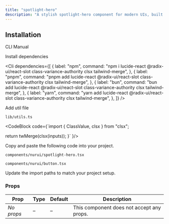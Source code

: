 ```yaml
---
title: "spotlight-hero"
description: "A stylish spotlight-hero component for modern UIs, built with accessibility and animation in mind."
---
```


<ComponentPreview componentName="spotlightHero" />

## Installation

<Tabs defaultValue="cli">

<TabsList>
  <TabsTrigger value="cli">CLI</TabsTrigger>
  <TabsTrigger value="manual">Manual</TabsTrigger>
</TabsList>

<TabsContent value="cli">
  <Cli />
</TabsContent>

<TabsContent value="manual">

<Steps>

<Step>Install dependencies</Step>

<Cli
  dependencies={[
    {
      label: "npm",
      command: "npm i lucide-react @radix-ui/react-slot class-variance-authority clsx tailwind-merge",
    },
    {
      label: "pnpm",
      command: "pnpm add lucide-react @radix-ui/react-slot class-variance-authority clsx tailwind-merge",
    },
    {
      label: "bun",
      command: "bun add lucide-react @radix-ui/react-slot class-variance-authority clsx tailwind-merge",
    },
    {
      label: "yarn",
      command: "yarn add lucide-react @radix-ui/react-slot class-variance-authority clsx tailwind-merge",
    },
  ]}
/>

<Step>Add util file</Step>

`lib/utils.ts`

<CodeBlock 
code={`import { ClassValue, clsx } from "clsx";

  return twMerge(clsx(inputs));
}`
}/>

<Step>Copy and paste the following code into your project.</Step>

`components/nurui/spotlight-hero.tsx`

<CodeBlock componentName="spotlightHero" fileName="spotlight-hero" />

`components/nurui/button.tsx`

<CodeBlock componentName="spotlightHero" fileName="button" />

<Step>Update the import paths to match your project setup.</Step>
   
</Steps>

</TabsContent>

</Tabs>

### Props

| Prop       | Type | Default | Description                               |
| ---------- | ---- | ------- | ----------------------------------------- |
| *No props* | –    | –       | This component does not accept any props. |